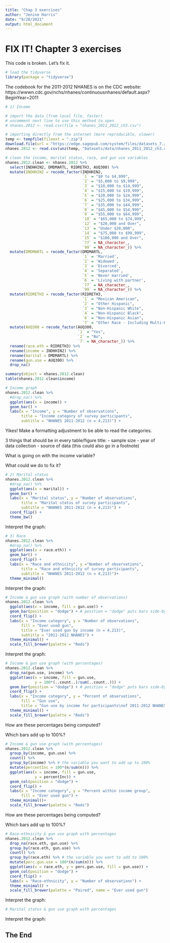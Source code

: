```yaml
---
title: "Chap 3 exercises"
author: "Jenine Harris"
date: "9/28/2021"
output: html_document
---
```


# FIX IT! Chapter 3 exercises 

This code is broken. Let's fix it.

```r
# load the tidyverse
library(package = "tidyverse")
```

The codebook for the 2011-2012 NHANES is on the CDC website: https://wwwn.cdc.gov/nchs/nhanes/continuousnhanes/default.aspx?BeginYear=2011

```r
# 1) Income

# import the data (from local file, faster)
# uncomment next line to use this method to open
# nhanes.2012 <- read.csv(file = "nhanes_2011_2012_ch3.csv")

# importing directly from the internet (more reproducible, slower)
temp <- tempfile(fileext = ".zip")
download.file(url = "https://edge.sagepub.com/system/files/datasets_7.zip", destfile = temp)
nhanes.2012 <- read.csv(unz(temp, "Datasets/data/nhanes_2011_2012_ch3.csv"))
```

```r
# clean the income, marital status, race, and gun use variables
nhanes.2012.clean <- nhanes.2012 %>% 
  select(INDHHIN2, DMDMARTL, RIDRETH3, AUQ300) %>% 
  mutate(INDHHIN2 = recode_factor(INDHHIN2,
                                  `1` = "$0 to $4,999",
                                  `2` = "$5,000 to $9,999",
                                  `3` = "$10,000 to $14,999",
                                  `4` = "$15,000 to $19,999",
                                  `5` = "$20,000 to $24,999",
                                  `6` = "$25,000 to $34,999",
                                  `7` = "$35,000 to $44,999",
                                  `8` = "$45,000 to $54,999",
                                  `9` = "$55,000 to $64,999",
                                  `10` = "$65,000 to $74,999",
                                  `12` = "$20,000 and Over",
                                  `13` = "Under $20,000",
                                  `14` = "$75,000 to $99,999",
                                  `15` = "$100,000 and Over",
                                  `77` = NA_character_,
                                  `99` = NA_character_)) %>% 
  mutate(DMDMARTL = recode_factor(DMDMARTL,
                                  `1` = 'Married',
                                  `2` = 'Widowed',
                                  `3` = 'Divorced',
                                  `4` = 'Separated',
                                  `5` = 'Never married',
                                  `6` = 'Living with partner',
                                  `77` = NA_character_,
                                  `99` = NA_character_)) %>% 
  mutate(RIDRETH3 = recode_factor(RIDRETH3, 
                                  `1` = "Mexican American",
                                  `2` = "Other Hispanic", 
                                  `3` = "Non-Hispanic White",
                                  `4` = "Non-Hispanic Black",
                                  `6` = "Non-Hispanic Asian",
                                  `7` = "Other Race - Including Multi-Racial")) %>% 
  mutate(AUQ300 = recode_factor(AUQ300, 
                                `1` = "Yes",
                                `2` = "No",
                                `7` = NA_character_)) %>% 
  rename(race.eth = RIDRETH3) %>%  
  rename(income = INDHHIN2) %>%  
  rename(marital = DMDMARTL) %>% 
  rename(gun.use = AUQ300) %>% 
  drop_na()

summary(object = nhanes.2012.clean)
table(nhanes.2012.clean$income)
```

```r
# Income graph
nhanes.2012.clean %>%
  #drop_na() %>% 
  ggplot(aes(x = income)) +
  geom_bar() +
  labs(x = "Income", y = "Number of observations",
       title = "Income category of survey participants", 
       subtitle = "NHANES 2011-2012 (n = 4,213)") +
```
Yikes! Make a formatting adjustment to be able to read the categories.

3 things that should be in every table/figure title:
- sample size 
- year of data collection
- source of data (this could also go in a footnote)

What is going on with the income variable?

What could we do to fix it?

```r
# 2) Marital status
nhanes.2012.clean %>% 
  #drop_na() %>% 
  ggplot(aes(x = marital)) + 
  geom_bar() +
  labs(x = "Marital status", y = "Number of observations",
       title = "Marital status of survey participants", 
       subtitle = "NHANES 2011-2012 (n = 4,213)") +
  coord_flip() +
  theme_bw()
```

Interpret the graph: 

```r
# 3) Race
nhanes.2012.clean %>%   
  #drop_na() %>% 
  ggplot(aes(x = race.eth)) + 
  geom_bar() +
  coord_flip() +
  labs(x = "Race and ethnicity", y ="Number of observations",
       title = "Race and ethnicity of survey participants",
       subtitle = "NHANES 2011-2012 (n = 4,213)")+
  theme_minimal()
```

Interpret the graph: 

```r
# Income & gun use graph (with number of observations)
nhanes.2012.clean %>%
  ggplot(aes(x = income, fill = gun.use)) +
  geom_bar(position = "dodge") + # position = "dodge" puts bars side-by-side
  coord_flip() +
  labs(x = "Income category", y = "Number of observations",
       fill = "Ever used gun",
       title = "Ever used gun by income (n = 4,213)", 
       subtitle = "2011-2012 NHANES") +
  theme_minimal() +
  scale_fill_brewer(palette = "Reds")
```

Interpret the graph: 

```r
# Income & gun use graph (with percentages)
nhanes.2012.clean %>%
  drop_na(gun.use, income) %>% 
  ggplot(aes(x = income, fill = gun.use,
             y = 100*(..count..)/sum(..count..))) +
  geom_bar(position = "dodge") + # position = "dodge" puts bars side-by-side
  coord_flip() +
  labs(x = "Income category", y = "Percent of observations",
       fill = "Gun use",
       title = "Gun use by income for participants\nof 2011-2012 NHANES (n = 4,213)") +
  theme_minimal() +
  scale_fill_brewer(palette = "Reds")
```

How are these percentages being computed? 



Which bars add up to 100%?




```r
# Income & gun use graph (with percentages)
nhanes.2012.clean %>% 
  group_by(income, gun.use) %>% 
  count() %>% 
  group_by(income) %>% # the variable you want to add up to 100%
  mutate(percentInc = 100*(n/sum(n))) %>% 
  ggplot(aes(x = income, fill = gun.use,
             y = percentInc)) +
  geom_col(position = "dodge") +
  coord_flip() +
  labs(x = "Income category", y = "Percent within income group", 
       fill = "Ever used gun") +
  theme_minimal()+
  scale_fill_brewer(palette = "Reds")
```

How are these percentages being computed? 


Which bars add up to 100%?



```r
# Race-ethnicity & gun use graph with percentages
nhanes.2012.clean %>%
  drop_na(race.eth, gun.use) %>% 
  group_by(race.eth, gun.use) %>% 
  count() %>% 
  group_by(race.eth) %>% # the variable you want to add to 100%
  mutate(perc.gun.use = 100*(n/sum(n))) %>% 
  ggplot(aes(x = race.eth, y = perc.gun.use, fill = gun.use)) +
  geom_col(position = "dodge") +
  coord_flip() +
  labs(x = "Race-ethnicity", y = "Number of observations") +
  theme_minimal() +
  scale_fill_brewer(palette = "Paired", name = "Ever used gun")
```

Interpret the graph: 


```r
# Marital status & gun use graph with percentages

```

Interpret the graph: 


## The End